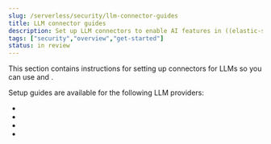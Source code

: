 ```yaml
---
slug: /serverless/security/llm-connector-guides
title: LLM connector guides
description: Set up LLM connectors to enable AI features in ((elastic-sec))
tags: ["security","overview","get-started"]
status: in review
---
```


This section contains instructions for setting up connectors for LLMs so you can use <DocLink slug="/serverless/security/ai-assistant" text="Elastic AI Assistant"/> and <DocLink slug="/serverless/security/attack-discovery" text="Attack discovery"/>. 

Setup guides are available for the following LLM providers:

* <DocLink slug="/serverless/security/connect-to-azure-openai" text="Azure OpenAI"/>
* <DocLink slug="/serverless/security/connect-to-bedrock" text="Amazon Bedrock"/>
* <DocLink slug="/serverless/security/connect-to-openai" text="OpenAI"/>
* <DocLink slug="/serverless/security/connect-to-google-vertex" text="OpenAI"/>